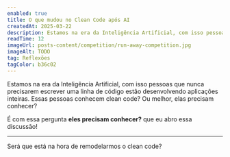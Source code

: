 ```yaml
---
enabled: true
title: O que mudou no Clean Code após AI
createdAt: 2025-03-22
description: Estamos na era da Inteligência Artificial, com isso pessoas que nunca precisarem escrever uma linha de código estão desenvolvendo aplicações inteiras. Essas pessoas conhecem clean code? Ou melhor, elas precisam conhecer?
readTime: 12
imageUrl: posts-content/competition/run-away-competition.jpg
imageAlt: TODO
tag: Reflexões
tagColor: b36c02   
---
```


Estamos na era da Inteligência Artificial, com isso pessoas que nunca precisarem escrever uma linha de código estão desenvolvendo aplicações inteiras. Essas pessoas conhecem clean code? Ou melhor, elas precisam conhecer?

É com essa pergunta **eles precisam conhecer?** que eu abro essa discussão!

---

Será que está na hora de remodelarmos o clean code?
